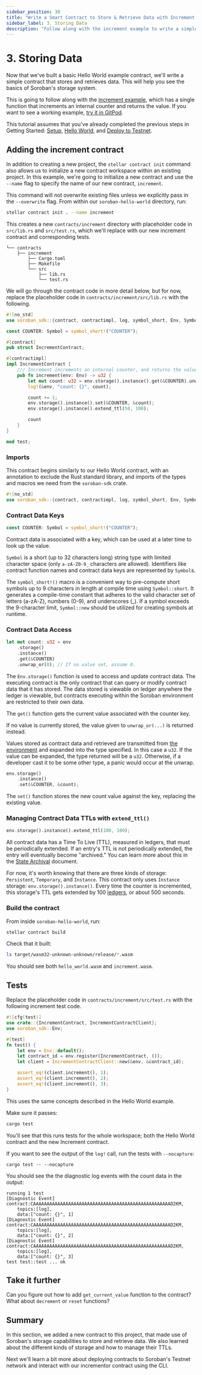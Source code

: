 ```yaml
---
sidebar_position: 30
title: "Write a Smart Contract to Store & Retrieve Data with Increment Example"
sidebar_label: 3. Storing Data
description: "Follow along with the increment example to write a simple contract that stores and retrieves data on the Stellar network. Learn about storage and TTL."
---
```


# 3. Storing Data


Now that we've built a basic Hello World example contract, we'll write a simple contract that stores and retrieves data. This will help you see the basics of Soroban's storage system.

This is going to follow along with the [increment example](https://github.com/stellar/soroban-examples/tree/v22.0.1/increment), which has a single function that increments an internal counter and returns the value. If you want to see a working example, [try it in GitPod](https://gitpod.io/#https://github.com/stellar/soroban-examples/tree/v22.0.1).

This tutorial assumes that you've already completed the previous steps in Getting Started: [Setup](./setup.mdx), [Hello World](./hello-world.mdx), and [Deploy to Testnet](./deploy-to-testnet.mdx).

## Adding the increment contract

In addition to creating a new project, the `stellar contract init` command also allows us to initialize a new contract workspace within an existing project. In this example, we're going to initialize a new contract and use the `--name` flag to specify the name of our new contract, `increment`.

This command will not overwrite existing files unless we explicitly pass in the `--overwrite` flag. From within our `soroban-hello-world` directory, run:

```sh
stellar contract init . --name increment
```

This creates a new `contracts/increment` directory with placeholder code in `src/lib.rs` and `src/test.rs`, which we'll replace with our new increment contract and corresponding tests.

```
└── contracts
    ├── increment
        ├── Cargo.toml
        ├── Makefile
        └── src
            ├── lib.rs
            └── test.rs
```

We will go through the contract code in more detail below, but for now, replace the placeholder code in `contracts/increment/src/lib.rs` with the following.

```rust
#![no_std]
use soroban_sdk::{contract, contractimpl, log, symbol_short, Env, Symbol};

const COUNTER: Symbol = symbol_short!("COUNTER");

#[contract]
pub struct IncrementContract;

#[contractimpl]
impl IncrementContract {
    /// Increment increments an internal counter, and returns the value.
    pub fn increment(env: Env) -> u32 {
        let mut count: u32 = env.storage().instance().get(&COUNTER).unwrap_or(0);
        log!(&env, "count: {}", count);

        count += 1;
        env.storage().instance().set(&COUNTER, &count);
        env.storage().instance().extend_ttl(50, 100);

        count
    }
}

mod test;
```

### Imports

This contract begins similarly to our Hello World contract, with an annotation to exclude the Rust standard library, and imports of the types and macros we need from the `soroban-sdk` crate.

```rust title="contracts/increment/src/lib.rs"
#![no_std]
use soroban_sdk::{contract, contractimpl, log, symbol_short, Env, Symbol};
```

### Contract Data Keys

```rust
const COUNTER: Symbol = symbol_short!("COUNTER");
```

Contract data is associated with a key, which can be used at a later time to look up the value.

`Symbol` is a short (up to 32 characters long) string type with limited character space (only `a-zA-Z0-9_` characters are allowed). Identifiers like contract function names and contract data keys are represented by `Symbol`s.

The `symbol_short!()` macro is a convenient way to pre-compute short symbols up to 9 characters in length at compile time using `Symbol::short`. It generates a compile-time constant that adheres to the valid character set of letters (a-zA-Z), numbers (0-9), and underscores (\_). If a symbol exceeds the 9-character limit, `Symbol::new` should be utilized for creating symbols at runtime.

### Contract Data Access

```rust
let mut count: u32 = env
    .storage()
    .instance()
    .get(&COUNTER)
    .unwrap_or(0); // If no value set, assume 0.
```

The `Env.storage()` function is used to access and update contract data. The executing contract is the only contract that can query or modify contract data that it has stored. The data stored is viewable on ledger anywhere the ledger is viewable, but contracts executing within the Soroban environment are restricted to their own data.

The `get()` function gets the current value associated with the counter key.

If no value is currently stored, the value given to `unwrap_or(...)` is returned instead.

Values stored as contract data and retrieved are transmitted from [the environment](../../../learn/encyclopedia/contract-development/environment-concepts.mdx) and expanded into the type specified. In this case a `u32`. If the value can be expanded, the type returned will be a `u32`. Otherwise, if a developer cast it to be some other type, a panic would occur at the unwrap.

```rust
env.storage()
    .instance()
    .set(&COUNTER, &count);
```

The `set()` function stores the new count value against the key, replacing the existing value.

### Managing Contract Data TTLs with `extend_ttl()`

```rust
env.storage().instance().extend_ttl(100, 100);
```

All contract data has a Time To Live (TTL), measured in ledgers, that must be periodically extended. If an entry's TTL is not periodically extended, the entry will eventually become "archived." You can learn more about this in the [State Archival](../../../learn/encyclopedia/storage/state-archival.mdx) document.

For now, it's worth knowing that there are three kinds of storage: `Persistent`, `Temporary`, and `Instance`. This contract only uses `Instance` storage: `env.storage().instance()`. Every time the counter is incremented, this storage's TTL gets extended by 100 [ledgers](../../../learn/fundamentals/stellar-data-structures/ledgers.mdx), or about 500 seconds.

### Build the contract

From inside `soroban-hello-world`, run:

```sh
stellar contract build
```

Check that it built:

```bash
ls target/wasm32-unknown-unknown/release/*.wasm
```

You should see both `hello_world.wasm` and `increment.wasm`.

## Tests

Replace the placeholder code in `contracts/increment/src/test.rs` with the following increment test code.

```rust title="contracts/increment/src/test.rs"
#![cfg(test)]
use crate::{IncrementContract, IncrementContractClient};
use soroban_sdk::Env;

#[test]
fn test() {
    let env = Env::default();
    let contract_id = env.register(IncrementContract, ());
    let client = IncrementContractClient::new(&env, &contract_id);

    assert_eq!(client.increment(), 1);
    assert_eq!(client.increment(), 2);
    assert_eq!(client.increment(), 3);
}
```

This uses the same concepts described in the Hello World example.

Make sure it passes:

```sh
cargo test
```

You'll see that this runs tests for the whole workspace; both the Hello World contract and the new Increment contract.

If you want to see the output of the `log!` call, run the tests with `--nocapture`:

```
cargo test -- --nocapture
```

You should see the the diagnostic log events with the count data in the output:

```
running 1 test
[Diagnostic Event] contract:CAAAAAAAAAAAAAAAAAAAAAAAAAAAAAAAAAAAAAAAAAAAAAAAAAAAD2KM,
    topics:[log],
    data:["count: {}", 1]
[Diagnostic Event] contract:CAAAAAAAAAAAAAAAAAAAAAAAAAAAAAAAAAAAAAAAAAAAAAAAAAAAD2KM,
    topics:[log],
    data:["count: {}", 2]
[Diagnostic Event] contract:CAAAAAAAAAAAAAAAAAAAAAAAAAAAAAAAAAAAAAAAAAAAAAAAAAAAD2KM,
    topics:[log],
    data:["count: {}", 3]
test test::test ... ok
```

## Take it further

Can you figure out how to add `get_current_value` function to the contract? What about `decrement` or `reset` functions?

## Summary

In this section, we added a new contract to this project, that made use of Soroban's storage capabilities to store and retrieve data. We also learned about the different kinds of storage and how to manage their TTLs.

Next we'll learn a bit more about deploying contracts to Soroban's Testnet network and interact with our incrementor contract using the CLI.
